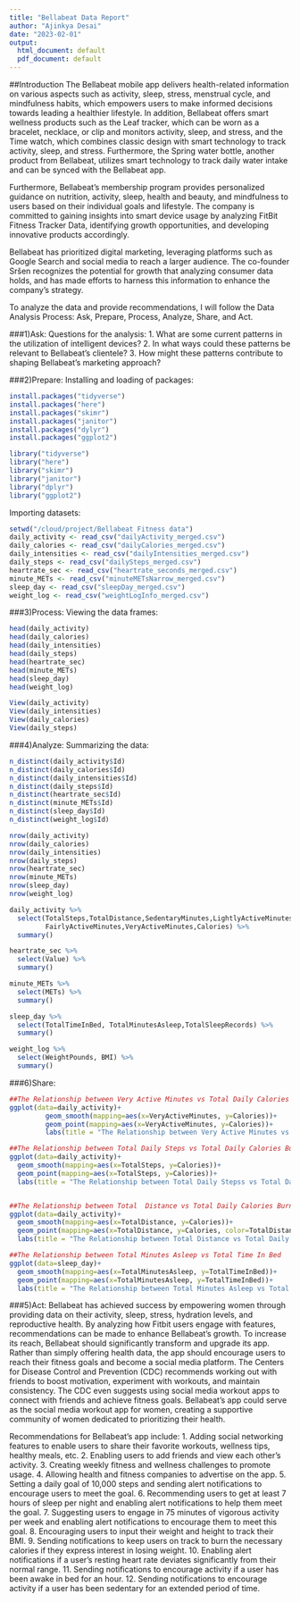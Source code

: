 ```yaml
---
title: "Bellabeat Data Report"
author: "Ajinkya Desai"
date: "2023-02-01"
output:
  html_document: default
  pdf_document: default
---
```


##Introduction
The Bellabeat mobile app delivers health-related information on various aspects such as activity, sleep, stress, menstrual cycle, and mindfulness habits, which empowers users to make informed decisions towards leading a healthier lifestyle. In addition, Bellabeat offers smart wellness products such as the Leaf tracker, which can be worn as a bracelet, necklace, or clip and monitors activity, sleep, and stress, and the Time watch, which combines classic design with smart technology to track activity, sleep, and stress. Furthermore, the Spring water bottle, another product from Bellabeat, utilizes smart technology to track daily water intake and can be synced with the Bellabeat app.

Furthermore, Bellabeat's membership program provides personalized guidance on nutrition, activity, sleep, health and beauty, and mindfulness to users based on their individual goals and lifestyle. The company is committed to gaining insights into smart device usage by analyzing FitBit Fitness Tracker Data, identifying growth opportunities, and developing innovative products accordingly.

Bellabeat has prioritized digital marketing, leveraging platforms such as Google Search and social media to reach a larger audience. The co-founder Sršen recognizes the potential for growth that analyzing consumer data holds, and has made efforts to harness this information to enhance the company's strategy.

To analyze the data and provide recommendations, I will follow the Data Analysis Process: Ask, Prepare, Process, Analyze, Share, and Act.

###1)Ask:
Questions for the analysis:
1.	What are some current patterns in the utilization of intelligent devices?
2.	In what ways could these patterns be relevant to Bellabeat’s clientele?
3.	How might these patterns contribute to shaping Bellabeat’s marketing approach?
  

###2)Prepare:
Installing and loading of packages:

```r
install.packages("tidyverse")
install.packages("here")
install.packages("skimr")
install.packages("janitor")
install.packages("dylyr")
install.packages("ggplot2")

library("tidyverse")
library("here")
library("skimr")
library("janitor")
library("dplyr")
library("ggplot2")
```

Importing datasets:

```r
setwd("/cloud/project/Bellabeat Fitness data")
daily_activity <- read_csv("dailyActivity_merged.csv")
daily_calories <- read_csv("dailyCalories_merged.csv")
daily_intensities <- read_csv("dailyIntensities_merged.csv")
daily_steps <- read_csv("dailySteps_merged.csv")
heartrate_sec <- read_csv("heartrate_seconds_merged.csv")
minute_METs <- read_csv("minuteMETsNarrow_merged.csv")
sleep_day <- read_csv("sleepDay_merged.csv")
weight_log <- read_csv("weightLogInfo_merged.csv")
```



###3)Process:
Viewing the data frames:

```r
head(daily_activity)
head(daily_calories)
head(daily_intensities)
head(daily_steps)
head(heartrate_sec)
head(minute_METs)
head(sleep_day)
head(weight_log)

View(daily_activity)
View(daily_intensities)
View(daily_calories)
View(daily_steps)
```


###4)Analyze:
Summarizing the data:
```r
n_distinct(daily_activity$Id)
n_distinct(daily_calories$Id)
n_distinct(daily_intensities$Id)
n_distinct(daily_steps$Id)
n_distinct(heartrate_sec$Id)
n_distinct(minute_METs$Id)
n_distinct(sleep_day$Id)
n_distinct(weight_log$Id)

nrow(daily_activity)
nrow(daily_calories)
nrow(daily_intensities)
nrow(daily_steps)
nrow(heartrate_sec)
nrow(minute_METs)
nrow(sleep_day)
nrow(weight_log)

daily_activity %>%
  select(TotalSteps,TotalDistance,SedentaryMinutes,LightlyActiveMinutes,
         FairlyActiveMinutes,VeryActiveMinutes,Calories) %>%
  summary()

heartrate_sec %>%
  select(Value) %>%
  summary()

minute_METs %>%
  select(METs) %>%
  summary()

sleep_day %>%
  select(TotalTimeInBed, TotalMinutesAsleep,TotalSleepRecords) %>%
  summary()

weight_log %>%
  select(WeightPounds, BMI) %>%
  summary()

```

###6)Share:
```r

##The Relationship between Very Active Minutes vs Total Daily Calories Burned
ggplot(data=daily_activity)+
         geom_smooth(mapping=aes(x=VeryActiveMinutes, y=Calories))+
         geom_point(mapping=aes(x=VeryActiveMinutes, y=Calories))+
         labs(title = "The Relationship between Very Active Minutes vs Total Daily Calories Burned", caption = "Data collected by Ajinkya Desai")

##The Relationship between Total Daily Steps vs Total Daily Calories Burned
ggplot(data=daily_activity)+
  geom_smooth(mapping=aes(x=TotalSteps, y=Calories))+
  geom_point(mapping=aes(x=TotalSteps, y=Calories))+
  labs(title = "The Relationship between Total Daily Stepss vs Total Daily Calories Burned", caption = "Data collected by Ajinkya Desai")


##The Relationship between Total  Distance vs Total Daily Calories Burned
ggplot(data=daily_activity)+
  geom_smooth(mapping=aes(x=TotalDistance, y=Calories))+
  geom_point(mapping=aes(x=TotalDistance, y=Calories, color=TotalDistance))+
  labs(title = "The Relationship between Total Distance vs Total Daily Calories Burned", caption = "Data collected by Ajinkya Desai")

##The Relationship between Total Minutes Asleep vs Total Time In Bed 
ggplot(data=sleep_day)+
  geom_smooth(mapping=aes(x=TotalMinutesAsleep, y=TotalTimeInBed))+
  geom_point(mapping=aes(x=TotalMinutesAsleep, y=TotalTimeInBed))+
  labs(title = "The Relationship between Total Minutes Asleep vs Total Time In Bed", caption = "Data collected by Ajinkya Desai")

```


###5)Act:
Bellabeat has achieved success by empowering women through providing data on their activity, sleep, stress, hydration levels, and reproductive health. By analyzing how Fitbit users engage with features, recommendations can be made to enhance Bellabeat’s growth.
To increase its reach, Bellabeat should significantly transform and upgrade its app. Rather than simply offering health data, the app should encourage users to reach their fitness goals and become a social media platform.
The Centers for Disease Control and Prevention (CDC) recommends working out with friends to boost motivation, experiment with workouts, and maintain consistency. The CDC even suggests using social media workout apps to connect with friends and achieve fitness goals. Bellabeat’s app could serve as the social media workout app for women, creating a supportive community of women dedicated to prioritizing their health.

Recommendations for Bellabeat’s app include:
1.	Adding social networking features to enable users to share their favorite workouts, wellness tips, healthy meals, etc.
2.	Enabling users to add friends and view each other’s activity.
3.	Creating weekly fitness and wellness challenges to promote usage.
4.	Allowing health and fitness companies to advertise on the app.
5.	Setting a daily goal of 10,000 steps and sending alert notifications to encourage users to meet the goal.
6.	Recommending users to get at least 7 hours of sleep per night and enabling alert notifications to help them meet the goal.
7.	Suggesting users to engage in 75 minutes of vigorous activity per week and enabling alert notifications to encourage them to meet this goal.
8.	Encouraging users to input their weight and height to track their BMI.
9.	Sending notifications to keep users on track to burn the necessary calories if they express interest in losing weight.
10.	Enabling alert notifications if a user’s resting heart rate deviates significantly from their normal range.
11.	Sending notifications to encourage activity if a user has been awake in bed for an hour.
12.	Sending notifications to encourage activity if a user has been sedentary for an extended period of time.

